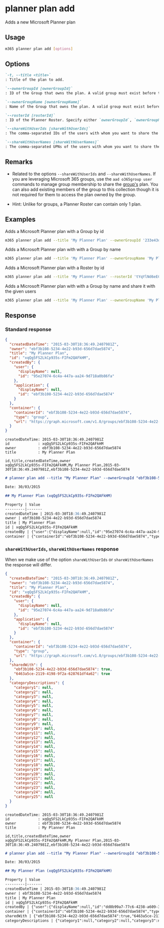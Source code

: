 
# planner plan add

Adds a new Microsoft Planner plan

## Usage

```sh
m365 planner plan add [options]
```

## Options

```md defintion-list
`-t, --title <title>`
: Title of the plan to add.

`--ownerGroupId [ownerGroupId]`
: ID of the Group that owns the plan. A valid group must exist before this option can be set. Specify either `ownerGroupId`, `ownerGroupName` or `rosterId`.

`--ownerGroupName [ownerGroupName]`
: Name of the Group that owns the plan. A valid group must exist before this option can be set. Specify either `ownerGroupId`, `ownerGroupName` or `rosterId`.

`--rosterId [rosterId]`
: ID of the Planner Roster. Specify either `ownerGroupId`, `ownerGroupName` or `rosterId`.

`--shareWithUserIds [shareWithUserIds]`
: The comma-separated IDs of the users with whom you want to share the plan. Specify either `shareWithUserIds` or `shareWithUserNames` but not both.

`--shareWithUserNames [shareWithUserNames]`
: The comma-separated UPNs of the users with whom you want to share the plan. Specify either `shareWithUserIds` or `shareWithUserNames` but not both.
```

<Global />

## Remarks

- Related to the options `--shareWithUserIds` and `--shareWithUserNames`. If you are leveraging Microsoft 365 groups, use the `aad o365group user` commands to manage group membership to share the [group's](https://pnp.github.io/cli-microsoft365/cmd/aad/o365group/o365group-user-add/) plan. You can also add existing members of the group to this collection though it is not required for them to access the plan owned by the group.

- Hint: Unlike for groups, a Planner Roster can contain only 1 plan.

## Examples

Adds a Microsoft Planner plan with a Group by id

```sh
m365 planner plan add --title 'My Planner Plan' --ownerGroupId '233e43d0-dc6a-482e-9b4e-0de7a7bce9b4'
```

Adds a Microsoft Planner plan with with a Group by name

```sh
m365 planner plan add --title 'My Planner Plan' --ownerGroupName 'My Planner Group'
```

Adds a Microsoft Planner plan with a Roster by id

```sh
m365 planner plan add --title 'My Planner Plan' --rosterId 'tYqYlNd6eECmsNhN_fcq85cAGAnd'
```

Adds a Microsoft Planner plan with with a Group by name and share it with the given users

```sh
m365 planner plan add --title 'My Planner Plan' --ownerGroupName 'My Planner Group' --shareWithUserNames 'Allan.Carroll@contoso.com,Ida.Stevens@contoso.com'
```

## Response

### Standard response

<Tabs>
  <TabItem value="json" label="JSON">

  ```json
  {
    "createdDateTime": "2015-03-30T18:36:49.2407981Z",
    "owner": "ebf3b108-5234-4e22-b93d-656d7dae5874",
    "title": "My Planner Plan",
    "id": "xqQg5FS2LkCp935s-FIFm2QAFkHM",
    "createdBy": {
      "user": {
        "displayName": null,
        "id": "95e27074-6c4a-447a-aa24-9d718a0b86fa"
      },
      "application": {
        "displayName": null,
        "id": "ebf3b108-5234-4e22-b93d-656d7dae5874"
      }
    },
    "container": {
      "containerId": "ebf3b108-5234-4e22-b93d-656d7dae5874",
      "type": "group",
      "url": "https://graph.microsoft.com/v1.0/groups/ebf3b108-5234-4e22-b93d-656d7dae5874"
    }
  }
  ```

  </TabItem>
  <TabItem value="text" label="Text">

  ```text
  createdDateTime: 2015-03-30T18:36:49.2407981Z
  id             : xqQg5FS2LkCp935s-FIFm2QAFkHM
  owner          : ebf3b108-5234-4e22-b93d-656d7dae5874
  title          : My Planner Plan
  ```

  </TabItem>
  <TabItem value="csv" label="CSV">

  ```csv
  id,title,createdDateTime,owner
  xqQg5FS2LkCp935s-FIFm2QAFkHM,My Planner Plan,2015-03-30T18:36:49.2407981Z,ebf3b108-5234-4e22-b93d-656d7dae5874
  ```

  </TabItem>
  <TabItem value="md" label="Markdown">

  ```md
  # planner plan add --title "My Planner Plan" --ownerGroupId "ebf3b108-5234-4e22-b93d-656d7dae5874"

  Date: 30/03/2015

  ## My Planner Plan (xqQg5FS2LkCp935s-FIFm2QAFkHM)

  Property | Value
  ---------|-------
  createdDateTime | 2015-03-30T18:36:49.2407981Z
  owner | ebf3b108-5234-4e22-b93d-656d7dae5874
  title | My Planner Plan
  id | xqQg5FS2LkCp935s-FIFm2QAFkHM
  createdBy | {"user":{"displayName":null,"id":"95e27074-6c4a-447a-aa24-9d718a0b86fa"},"application":{"displayName":null,"id":"ebf3b108-5234-4e22-b93d-656d7dae5874"}}
  container | {"containerId":"ebf3b108-5234-4e22-b93d-656d7dae5874","type":"group","url":"https://graph.microsoft.com/v1.0/groups/ebf3b108-5234-4e22-b93d-656d7dae5874"}
  ```

  </TabItem>
</Tabs>

### `shareWithUserIds`, `shareWithUserNames` response

When we make use of the option `shareWithUserIds` or `shareWithUserNames` the response will differ. 

<Tabs>
  <TabItem value="json" label="JSON">

  ```json
  {
    "createdDateTime": "2015-03-30T18:36:49.2407981Z",
    "owner": "ebf3b108-5234-4e22-b93d-656d7dae5874",
    "title": "My Planner Plan",
    "id": "xqQg5FS2LkCp935s-FIFm2QAFkHM",
    "createdBy": {
      "user": {
        "displayName": null,
        "id": "95e27074-6c4a-447a-aa24-9d718a0b86fa"
      },
      "application": {
        "displayName": null,
        "id": "ebf3b108-5234-4e22-b93d-656d7dae5874"
      }
    },
    "container": {
      "containerId": "ebf3b108-5234-4e22-b93d-656d7dae5874",
      "type": "group",
      "url": "https://graph.microsoft.com/v1.0/groups/ebf3b108-5234-4e22-b93d-656d7dae5874"
    },
    "sharedWith": {
      "ebf3b108-5234-4e22-b93d-656d7dae5874": true,
      "6463a5ce-2119-4198-9f2a-628761df4a62": true
    },
    "categoryDescriptions": {
      "category1": null,
      "category2": null,
      "category3": null,
      "category4": null,
      "category5": null,
      "category6": null,
      "category7": null,
      "category8": null,
      "category9": null,
      "category10": null,
      "category11": null,
      "category12": null,
      "category13": null,
      "category14": null,
      "category15": null,
      "category16": null,
      "category17": null,
      "category18": null,
      "category19": null,
      "category20": null,
      "category21": null,
      "category22": null,
      "category23": null,
      "category24": null,
      "category25": null
    }
  }
  ```

  </TabItem>
  <TabItem value="text" label="Text">

  ```text
  createdDateTime: 2015-03-30T18:36:49.2407981Z
  id             : xqQg5FS2LkCp935s-FIFm2QAFkHM
  owner          : ebf3b108-5234-4e22-b93d-656d7dae5874
  title          : My Planner Plan
  ```

  </TabItem>
  <TabItem value="csv" label="CSV">

  ```csv
  id,title,createdDateTime,owner
  xqQg5FS2LkCp935s-FIFm2QAFkHM,My Planner Plan,2015-03-30T18:36:49.2407981Z,ebf3b108-5234-4e22-b93d-656d7dae5874
  ```

  </TabItem>
  <TabItem value="md" label="Markdown">

  ```md
  # planner plan add --title "My Planner Plan" --ownerGroupId "ebf3b108-5234-4e22-b93d-656d7dae5874" --shareWithUserNames "Allan.Carroll@contoso.com,Ida.Stevens@contoso.com"

  Date: 30/03/2015

  ## My Planner Plan (xqQg5FS2LkCp935s-FIFm2QAFkHM)

  Property | Value
  ---------|-------
  createdDateTime | 2015-03-30T18:36:49.2407981Z
  owner | ebf3b108-5234-4e22-b93d-656d7dae5874
  title | My Planner Plan
  id | xqQg5FS2LkCp935s-FIFm2QAFkHM
  createdBy | {"user":{"displayName":null,"id":"dd8b99a7-77c6-4238-a609-396d27844921"},"application":{"displayName":null,"id":"31359c7f-bd7e-475c-86db-fdb8c937548e"}}
  container | {"containerId":"ebf3b108-5234-4e22-b93d-656d7dae5874","type":"group","url":"https://graph.microsoft.com/v1.0/groups/ebf3b108-5234-4e22-b93d-656d7dae5874"}
  sharedWith | {"ebf3b108-5234-4e22-b93d-656d7dae5874":true,"6463a5ce-2119-4198-9f2a-628761df4a62":true}
  categoryDescriptions | {"category1":null,"category2":null,"category3":null,"category4":null,"category5":null,"category6":null,"category7":null,"category8":null,"category9":null,"category10":null,"category11":null,"category12":null,"category13":null,"category14":null,"category15":null,"category16":null,"category17":null,"category18":null,"category19":null,"category20":null,"category21":null,"category22":null,"category23":null,"category24":null,"category25":null}
  ```

  </TabItem>
</Tabs>
